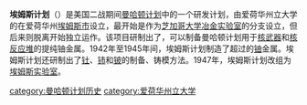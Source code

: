 {{Unreferenced|time=2021-02-07T05:59:13+00:00}}
{{expand English|ga=yes}}
'''埃姆斯计划'''（{{lang-en|Ames Project}}）是美国二战期间[[曼哈顿计划|曼哈顿计划]]中的一个研发计划，由爱荷华州立大学的{{tsl|en|Frank Spedding|弗兰克·斯佩丁}}在爱荷华州[[埃姆斯|埃姆斯市]]设立，最开始是作为[[芝加哥大学冶金实验室|芝加哥大学冶金实验室]]的分支设立，但后来则脱离开始独立运作。该项目研制出了{{tsl|en|Ames process|埃姆斯过程}}，可以制备曼哈顿计划用于[[核武器|核武器]]和[[核反应堆|核反应堆]]的提纯铀金属。1942年至1945年间，埃姆斯计划制造了超过{{convert|1000|ST}}的[[铀|铀]]金属。埃姆斯计划还研制出了[[钍|钍]]、[[铈|铈]]和[[铍|铍]]的制备、铸模方法。1947年，埃姆斯计划改组为[[埃姆斯实验室|埃姆斯实验室]]。

{{曼哈顿计划}}
[[category:曼哈顿计划历史|category:曼哈顿计划历史]]
[[category:爱荷华州立大学|category:爱荷华州立大学]]
{{stub}}